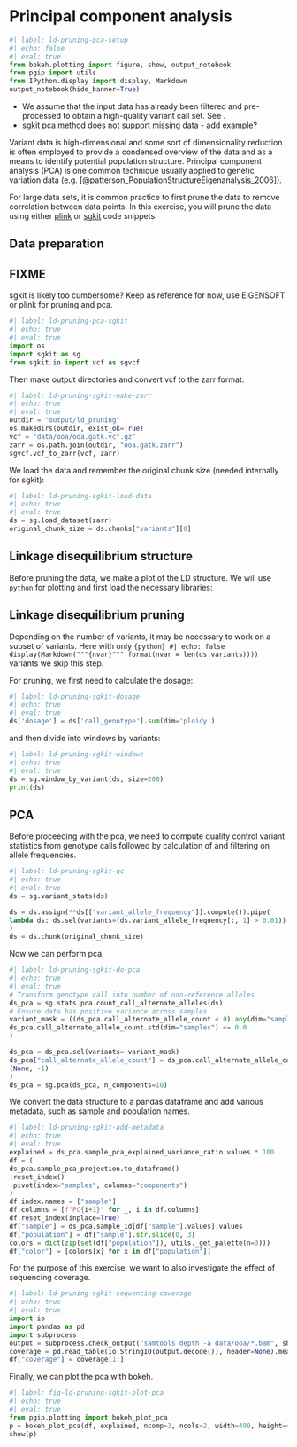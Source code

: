 # Principal component analysis {#sec-ld-pruning-pca}


```python
#| label: ld-pruning-pca-setup
#| echo: false
#| eval: true
from bokeh.plotting import figure, show, output_notebook
from pgip import utils
from IPython.display import display, Markdown
output_notebook(hide_banner=True)
```

::: {.callout-note}

- We assume that the input data has already been filtered and
  pre-processed to obtain a high-quality variant call set. See
  [](@sec-variantfiltering).
- sgkit pca method does not support missing data - add example?


:::


Variant data is high-dimensional and some sort of dimensionality
reduction is often employed to provide a condensed overview of the
data and as a means to identify potential population structure.
Principal component analysis (PCA) is one common technique usually
applied to genetic variation data (e.g.
[@patterson_PopulationStructureEigenanalysis_2006]).


For large data sets, it is common practice to first prune the data to
remove correlation between data points. In this exercise, you will
prune the data using either [plink](sec_pca_with_plink) or
[sgkit](sec_pca_with_sgkit) code snippets.

## Data preparation

::: {.callout-warning}

## FIXME

sgkit is likely too cumbersome? Keep as reference for now, use
EIGENSOFT or plink for pruning and pca.

:::

```python
#| label: ld-pruning-pca-sgkit
#| echo: true
#| eval: true
import os
import sgkit as sg
from sgkit.io import vcf as sgvcf
```

Then make output directories and convert vcf to the zarr format.

```python
#| label: ld-pruning-sgkit-make-zarr
#| echo: true
#| eval: true
outdir = "output/ld_pruning"
os.makedirs(outdir, exist_ok=True)
vcf = "data/ooa/ooa.gatk.vcf.gz"
zarr = os.path.join(outdir, "ooa.gatk.zarr")
sgvcf.vcf_to_zarr(vcf, zarr)
```


We load the data and remember the original chunk size (needed
internally for sgkit):

```python
#| label: ld-pruning-sgkit-load-data
#| echo: true
#| eval: true
ds = sg.load_dataset(zarr)
original_chunk_size = ds.chunks["variants"][0]

```

## Linkage disequilibrium structure

Before pruning the data, we make a plot of the LD structure. We will
use `python` for plotting and first load the necessary libraries:

## Linkage disequilibrium pruning

Depending on the number of variants, it may be necessary to work on a
subset of variants. Here with only ```{python}
#| echo: false
display(Markdown("""{nvar}""".format(nvar = len(ds.variants))))
``` variants we skip this step.

For pruning, we first need to calculate the dosage:

```python
#| label: ld-pruning-sgkit-dosage
#| echo: true
#| eval: true
ds['dosage'] = ds['call_genotype'].sum(dim='ploidy')
```

and then divide into windows by variants:
```python
#| label: ld-pruning-sgkit-windows
#| echo: true
#| eval: true
ds = sg.window_by_variant(ds, size=200)
print(ds)

```


## PCA

Before proceeding with the pca, we need to compute quality control
variant statistics from genotype calls followed by calculation of and
filtering on allele frequencies.

<!-- See https://github.com/pystatgen/sgkit/issues/752 -->
<!-- All the pca code is based on that example -->

```python
#| label: ld-pruning-sgkit-qc
#| echo: true
#| eval: true
ds = sg.variant_stats(ds)

ds = ds.assign(**ds[["variant_allele_frequency"]].compute()).pipe(
lambda ds: ds.sel(variants=(ds.variant_allele_frequency[:, 1] > 0.01))
)
ds = ds.chunk(original_chunk_size)
```


Now we can perform pca.

```python
#| label: ld-pruning-sgkit-do-pca
#| echo: true
#| eval: true
# Transform genotype call into number of non-reference alleles
ds_pca = sg.stats.pca.count_call_alternate_alleles(ds)
# Ensure data has positive variance across samples
variant_mask = ((ds_pca.call_alternate_allele_count < 0).any(dim="samples")) | (
ds_pca.call_alternate_allele_count.std(dim="samples") <= 0.0
)

ds_pca = ds_pca.sel(variants=~variant_mask)
ds_pca["call_alternate_allele_count"] = ds_pca.call_alternate_allele_count.chunk(
(None, -1)
)
ds_pca = sg.pca(ds_pca, n_components=10)
```



We convert the data structure to a pandas dataframe and add various
metadata, such as sample and population names.

```python
#| label: ld-pruning-sgkit-add-metadata
#| echo: true
#| eval: true
explained = ds_pca.sample_pca_explained_variance_ratio.values * 100
df = (
ds_pca.sample_pca_projection.to_dataframe()
.reset_index()
.pivot(index="samples", columns="components")
)
df.index.names = ["sample"]
df.columns = [f"PC{i+1}" for _, i in df.columns]
df.reset_index(inplace=True)
df["sample"] = ds_pca.sample_id[df["sample"].values].values
df["population"] = df["sample"].str.slice(0, 3)
colors = dict(zip(set(df["population"]), utils._get_palette(n=3)))
df["color"] = [colors[x] for x in df["population"]]
```



For the purpose of this exercise, we want to also investigate the
effect of sequencing coverage.

```python
#| label: ld-pruning-sgkit-sequencing-coverage
#| echo: true
#| eval: true
import io
import pandas as pd
import subprocess
output = subprocess.check_output("samtools depth -a data/ooa/*.bam", shell=True)
coverage = pd.read_table(io.StringIO(output.decode()), header=None).mean(axis=0)
df["coverage"] = coverage[1:]
```



Finally, we can plot the pca with bokeh.
```python
#| label: fig-ld-pruning-sgkit-plot-pca
#| echo: true
#| eval: true
from pgip.plotting import bokeh_plot_pca
p = bokeh_plot_pca(df, explained, ncomp=3, ncols=2, width=400, height=400)
show(p)
```
